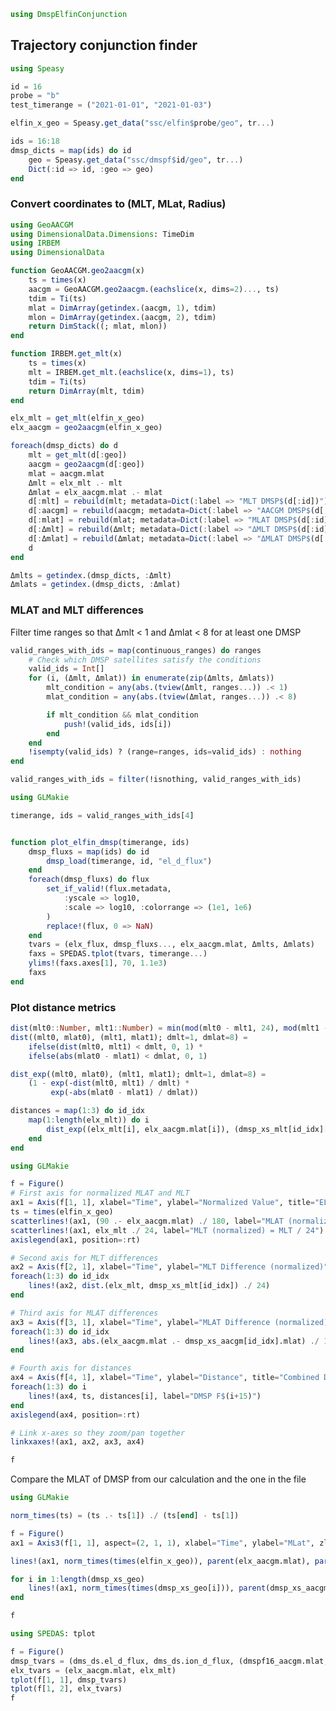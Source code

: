 ```julia
using DmspElfinConjunction
```

## Trajectory conjunction finder

```julia
using Speasy

id = 16
probe = "b"
test_timerange = ("2021-01-01", "2021-01-03")

elfin_x_geo = Speasy.get_data("ssc/elfin$probe/geo", tr...)

ids = 16:18
dmsp_dicts = map(ids) do id
    geo = Speasy.get_data("ssc/dmspf$id/geo", tr...)
    Dict(:id => id, :geo => geo)
end
```

### Convert coordinates to (MLT, MLat, Radius)

```julia
using GeoAACGM
using DimensionalData.Dimensions: TimeDim
using IRBEM
using DimensionalData

function GeoAACGM.geo2aacgm(x)
    ts = times(x)
    aacgm = GeoAACGM.geo2aacgm.(eachslice(x, dims=2)..., ts)
    tdim = Ti(ts)
    mlat = DimArray(getindex.(aacgm, 1), tdim)
    mlon = DimArray(getindex.(aacgm, 2), tdim)
    return DimStack((; mlat, mlon))
end

function IRBEM.get_mlt(x)
    ts = times(x)
    mlt = IRBEM.get_mlt.(eachslice(x, dims=1), ts)
    tdim = Ti(ts)
    return DimArray(mlt, tdim)
end

elx_mlt = get_mlt(elfin_x_geo)
elx_aacgm = geo2aacgm(elfin_x_geo)

foreach(dmsp_dicts) do d
    mlt = get_mlt(d[:geo])
    aacgm = geo2aacgm(d[:geo])
    mlat = aacgm.mlat
    Δmlt = elx_mlt .- mlt
    Δmlat = elx_aacgm.mlat .- mlat
    d[:mlt] = rebuild(mlt; metadata=Dict(:label => "MLT DMSP$(d[:id])"))
    d[:aacgm] = rebuild(aacgm; metadata=Dict(:label => "AACGM DMSP$(d[:id])"))
    d[:mlat] = rebuild(mlat; metadata=Dict(:label => "MLAT DMSP$(d[:id])"))
    d[:Δmlt] = rebuild(Δmlt; metadata=Dict(:label => "ΔMLT DMSP$(d[:id])"))
    d[:Δmlat] = rebuild(Δmlat; metadata=Dict(:label => "ΔMLAT DMSP$(d[:id])"))
    d
end

Δmlts = getindex.(dmsp_dicts, :Δmlt)
Δmlats = getindex.(dmsp_dicts, :Δmlat)
```


### MLAT and MLT differences

Filter time ranges so that Δmlt < 1 and Δmlat < 8 for at least one DMSP

```julia
valid_ranges_with_ids = map(continuous_ranges) do ranges
    # Check which DMSP satellites satisfy the conditions
    valid_ids = Int[]
    for (i, (Δmlt, Δmlat)) in enumerate(zip(Δmlts, Δmlats))
        mlt_condition = any(abs.(tview(Δmlt, ranges...)) .< 1)
        mlat_condition = any(abs.(tview(Δmlat, ranges...)) .< 8)

        if mlt_condition && mlat_condition
            push!(valid_ids, ids[i])
        end
    end
    !isempty(valid_ids) ? (range=ranges, ids=valid_ids) : nothing
end

valid_ranges_with_ids = filter(!isnothing, valid_ranges_with_ids)
```

```julia
using GLMakie

timerange, ids = valid_ranges_with_ids[4]


function plot_elfin_dmsp(timerange, ids)
    dmsp_fluxs = map(ids) do id
        dmsp_load(timerange, id, "el_d_flux")
    end
    foreach(dmsp_fluxs) do flux
        set_if_valid!(flux.metadata,
            :yscale => log10,
            :scale => log10, :colorrange => (1e1, 1e6)
        )
        replace!(flux, 0 => NaN)
    end
    tvars = (elx_flux, dmsp_fluxs..., elx_aacgm.mlat, Δmlts, Δmlats)
    faxs = SPEDAS.tplot(tvars, timerange...)
    ylims!(faxs.axes[1], 70, 1.1e3)
    faxs
end
```

### Plot distance metrics


```julia
dist(mlt0::Number, mlt1::Number) = min(mod(mlt0 - mlt1, 24), mod(mlt1 - mlt0, 24))
dist((mlt0, mlat0), (mlt1, mlat1); dmlt=1, dmlat=8) =
    ifelse(dist(mlt0, mlt1) < dmlt, 0, 1) *
    ifelse(abs(mlat0 - mlat1) < dmlat, 0, 1)

dist_exp((mlt0, mlat0), (mlt1, mlat1); dmlt=1, dmlat=8) =
    (1 - exp(-dist(mlt0, mlt1) / dmlt) *
         exp(-abs(mlat0 - mlat1) / dmlat))

distances = map(1:3) do id_idx
    map(1:length(elx_mlt)) do i
        dist_exp((elx_mlt[i], elx_aacgm.mlat[i]), (dmsp_xs_mlt[id_idx][i], dmsp_xs_aacgm[id_idx].mlat[i]))
    end
end
```

```julia
using GLMakie

f = Figure()
# First axis for normalized MLAT and MLT
ax1 = Axis(f[1, 1], xlabel="Time", ylabel="Normalized Value", title="ELFIN MLAT and MLT")
ts = times(elfin_x_geo)
scatterlines!(ax1, (90 .- elx_aacgm.mlat) ./ 180, label="MLAT (normalized) = (90 - MLAT) / 180")
scatterlines!(ax1, elx_mlt ./ 24, label="MLT (normalized) = MLT / 24")
axislegend(ax1, position=:rt)

# Second axis for MLT differences
ax2 = Axis(f[2, 1], xlabel="Time", ylabel="MLT Difference (normalized)", title="MLT Difference ELFIN vs DMSP")
foreach(1:3) do id_idx
    lines!(ax2, dist.(elx_mlt, dmsp_xs_mlt[id_idx]) ./ 24)
end

# Third axis for MLAT differences
ax3 = Axis(f[3, 1], xlabel="Time", ylabel="MLAT Difference (normalized)", title="MLAT Difference ELFIN vs DMSP")
foreach(1:3) do id_idx
    lines!(ax3, abs.(elx_aacgm.mlat .- dmsp_xs_aacgm[id_idx].mlat) ./ 180)
end

# Fourth axis for distances
ax4 = Axis(f[4, 1], xlabel="Time", ylabel="Distance", title="Combined Distance Metric")
foreach(1:3) do i
    lines!(ax4, ts, distances[i], label="DMSP F$(i+15)")
end
axislegend(ax4, position=:rt)

# Link x-axes so they zoom/pan together
linkxaxes!(ax1, ax2, ax3, ax4)

f
```

Compare the MLAT of DMSP from our calculation and the one in the file


```julia
using GLMakie

norm_times(ts) = (ts .- ts[1]) ./ (ts[end] - ts[1])

f = Figure()
ax1 = Axis3(f[1, 1], aspect=(2, 1, 1), xlabel="Time", ylabel="MLat", zlabel="MLT")

lines!(ax1, norm_times(times(elfin_x_geo)), parent(elx_aacgm.mlat), parent(elx_mlt), linewidth=4)

for i in 1:length(dmsp_xs_geo)
    lines!(ax1, norm_times(times(dmsp_xs_geo[i])), parent(dmsp_xs_aacgm[i].mlat), parent(dmsp_xs_mlt[i]))
end

f
```

```julia
using SPEDAS: tplot

f = Figure()
dmsp_tvars = (dms_ds.el_d_flux, dms_ds.ion_d_flux, (dmspf16_aacgm.mlat, dms_ds.mlat), (dmspf16_mlt, dms_ds.mlt))
elx_tvars = (elx_aacgm.mlat, elx_mlt)
tplot(f[1, 1], dmsp_tvars)
tplot(f[1, 2], elx_tvars)
f
```